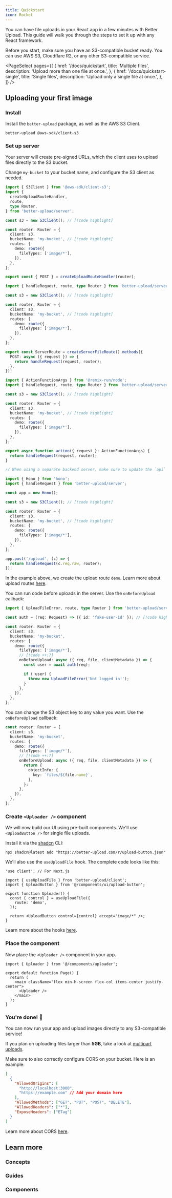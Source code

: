 ```yaml
---
title: Quickstart
icon: Rocket
---
```


You can have file uploads in your React app in a few minutes with Better Upload. This guide will walk you through the steps to set it up with any React framework.

Before you start, make sure you have an S3-compatible bucket ready. You can use AWS S3, Cloudflare R2, or any other S3-compatible service.

<PageSelect
  pages={[
    {
      href: '/docs/quickstart',
      title: 'Multiple files',
      description: 'Upload more than one file at once.',
    },
    {
      href: '/docs/quickstart-single',
      title: 'Single files',
      description: 'Upload only a single file at once.',
    },
  ]}
/>

## Uploading your first image

<Steps>

<Step>

### Install

Install the `better-upload` package, as well as the AWS S3 Client.

```npm
better-upload @aws-sdk/client-s3
```

</Step>

<Step>

### Set up server

Your server will create pre-signed URLs, which the client uses to upload files directly to the S3 bucket.

Change `my-bucket` to your bucket name, and configure the S3 client as needed.

```ts tab="Next.js" title="app/api/upload/route.ts"
import { S3Client } from '@aws-sdk/client-s3';
import {
  createUploadRouteHandler,
  route,
  type Router,
} from 'better-upload/server';

const s3 = new S3Client(); // [!code highlight]

const router: Router = {
  client: s3,
  bucketName: 'my-bucket', // [!code highlight]
  routes: {
    demo: route({
      fileTypes: ['image/*'],
    }),
  },
};

export const { POST } = createUploadRouteHandler(router);
```

```ts tab="TanStack Start" title="routes/api/upload.ts"
import { handleRequest, route, type Router } from 'better-upload/server';

const s3 = new S3Client(); // [!code highlight]

const router: Router = {
  client: s3,
  bucketName: 'my-bucket', // [!code highlight]
  routes: {
    demo: route({
      fileTypes: ['image/*'],
    }),
  },
};

export const ServerRoute = createServerFileRoute().methods({
  POST: async ({ request }) => {
    return handleRequest(request, router);
  },
});
```

```ts tab="Remix" title="app/routes/api.upload.ts"
import { ActionFunctionArgs } from '@remix-run/node';
import { handleRequest, route, type Router } from 'better-upload/server';

const s3 = new S3Client(); // [!code highlight]

const router: Router = {
  client: s3,
  bucketName: 'my-bucket', // [!code highlight]
  routes: {
    demo: route({
      fileTypes: ['image/*'],
    }),
  },
};

export async function action({ request }: ActionFunctionArgs) {
  return handleRequest(request, router);
}
```

```ts tab="Hono" title="server.ts"
// When using a separate backend server, make sure to update the `api` option on the client hooks.

import { Hono } from 'hono';
import { handleRequest } from 'better-upload/server';

const app = new Hono();

const s3 = new S3Client(); // [!code highlight]

const router: Router = {
  client: s3,
  bucketName: 'my-bucket', // [!code highlight]
  routes: {
    demo: route({
      fileTypes: ['image/*'],
    }),
  },
};

app.post('/upload', (c) => {
  return handleRequest(c.req.raw, router);
});
```

In the example above, we create the upload route `demo`. Learn more about upload routes [here](/docs/routes-single).

<Accordions>
<Accordion title="Adding authentication">

You can run code before uploads in the server. Use the `onBeforeUpload` callback:

```ts
import { UploadFileError, route, type Router } from 'better-upload/server';

const auth = (req: Request) => ({ id: 'fake-user-id' }); // [!code highlight]

const router: Router = {
  client: s3,
  bucketName: 'my-bucket',
  routes: {
    demo: route({
      fileTypes: ['image/*'],
      // [!code ++:7]
      onBeforeUpload: async ({ req, file, clientMetadata }) => {
        const user = await auth(req);

        if (!user) {
          throw new UploadFileError('Not logged in!');
        }
      },
    }),
  },
};
```

</Accordion>
<Accordion title="Changing S3 object key">

You can change the S3 object key to any value you want. Use the `onBeforeUpload` callback:

```ts
const router: Router = {
  client: s3,
  bucketName: 'my-bucket',
  routes: {
    demo: route({
      fileTypes: ['image/*'],
      // [!code ++:7]
      onBeforeUpload: async ({ req, file, clientMetadata }) => {
        return {
          objectInfo: {
            key: `files/${file.name}`,
          },
        };
      },
    }),
  },
};
```

</Accordion>
</Accordions>

</Step>

<Step>

### Create `<Uploader />` component

We will now build our UI using pre-built components. We'll use `<UploadButton />` for single file uploads.

Install it via the [shadcn](https://ui.shadcn.com/) CLI:

```package-install
npx shadcn@latest add "https://better-upload.com/r/upload-button.json"
```

We'll also use the `useUploadFile` hook. The complete code looks like this:

```tsx title="uploader.tsx"
'use client'; // For Next.js

import { useUploadFile } from 'better-upload/client';
import { UploadButton } from '@/components/ui/upload-button';

export function Uploader() {
  const { control } = useUploadFile({
    route: 'demo',
  });

  return <UploadButton control={control} accept="image/*" />;
}
```

Learn more about the hooks [here](/docs/hooks-single).

</Step>

<Step>

### Place the component

Now place the `<Uploader />` component in your app.

```tsx title="page.tsx"
import { Uploader } from '@/components/uploader';

export default function Page() {
  return (
    <main className="flex min-h-screen flex-col items-center justify-center">
      <Uploader />
    </main>
  );
}
```

</Step>

<Step>

### You're done! 🎉

You can now run your app and upload images directly to any S3-compatible service!

If you plan on uploading files larger than **5GB**, take a look at [multipart uploads](/docs/routes-single#multipart-uploads).

<Accordions>
<Accordion title="CORS Configuration">

Make sure to also correctly configure CORS on your bucket. Here is an example:

```json
[
  {
    "AllowedOrigins": [
      "http://localhost:3000",
      "https://example.com" // Add your domain here
    ],
    "AllowedMethods": ["GET", "PUT", "POST", "DELETE"],
    "AllowedHeaders": ["*"],
    "ExposeHeaders": ["ETag"]
  }
]
```

Learn more about CORS [here](https://docs.aws.amazon.com/AmazonS3/latest/userguide/ManageCorsUsing.html).

</Accordion>
</Accordions>

</Step>

</Steps>

## Learn more

### Concepts

<Cards>
  <Card
    href="/docs/routes-single"
    title="Upload routes"
    description="Configure upload routes for different behaviors."
  />
  <Card
    href="/docs/hooks-single"
    title="Client hooks"
    description="Use client-side hooks to easily upload files."
  />
</Cards>

### Guides

<Cards>
  <Card
    href="/docs/guides/form"
    title="Upload in forms"
    description="Integrate with shadcn/ui forms and React Hook Form."
  />
  <Card
    href="/docs/guides/tanstack-query"
    title="With TanStack Query"
    description="Use TanStack Query to manage the upload process."
  />
</Cards>

### Components

<Cards>
  <Card
    href="/docs/components/upload-button"
    title="Upload button"
    description="A button that uploads a single file."
  />
  <Card
    href="/docs/components/upload-dropzone"
    title="Upload dropzone"
    description="A dropzone that uploads multiple files."
  />
  <Card
    href="/docs/components/upload-dropzone-progress"
    title="Upload dropzone with progress"
    description="A dropzone that uploads multiple files, showing the progress of each upload."
  />
</Cards>
